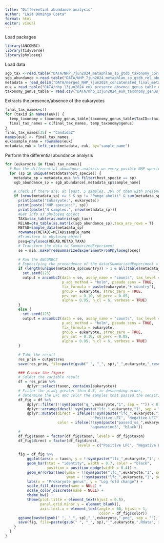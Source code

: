 ```yaml
---
title: "Differential abundance analysis"
author: "Laia Domingo Costa"
format: html
editor: visual
---
```


Load packages

```r
library(ANCOMBC)
library(tidyverse)
library(phyloseq)
```

Load data

```r
sgb_tax <-read.table("DATA/NHP_7jun2024_metaphlan_sp_gtdb_taxonomy_corrected.tsv",row.names = 1, sep = '\t',header = T)
sgb_abundance <-read.table("DATA/NHP_7jun2024_metaphlan_sp_gtdb_rel_abund_perc.tsv",row.names = 1, sep = '\t',header = T)
metadata = read_delim("DATA/merged_NHP_7jun2024_concatenated_final_metadata.tsv", delim = "\t", escape_double = FALSE, trim_ws = TRUE, show_col_types = FALSE)
euk = read.table("DATA/nhp_13jun2024_euk_presence_absence_genus_table_def.tsv",row.names = 1, sep = '\t',header = T, check.names = FALSE)
taxonomy_genus_table = read.csv("DATA/nhp_13jun2024_euk_taxonomy_genus_table.tsv", sep = "\t")
```

Extracts the presence/absence of the eukaryotes

```r
final_tax_names=c()
for (taxid in names(euk)) {
  temp_taxonomy = taxonomy_genus_table[taxonomy_genus_table$TaxID==taxid,]
  final_tax_names = c(final_tax_names, temp_taxonomy$genus)
}
final_tax_names[35] = "Candida2"
names(euk) <- final_tax_names
euk$sample_name = rownames(euk)
metadata_euk = left_join(metadata, euk, by="sample_name")
```

Perform the differential abundance analysis

```r
for (eukaryote in final_tax_names){
  # Run the differential abundance analisis on every posible NHP specie for the eukariote of interest
  for (sp in unique(metadata$host_specie)) {
    metadata_sp = metadata_euk %>% filter(host_specie == sp)
    sgb_abundance_sp = sgb_abundance[,metadata_sp$sample_name]
    
    # Check if there are, at least, 5 samples, 30% of them with presence of the eukariote and 2 samples in the control group
    if (nrow(metadata_sp) >= 5 & sp != "Pongo abelii" & sum(metadata_sp[,eukaryote] == 0) >=2 & (sum(metadata_sp[,eukaryote]) / nrow(metadata_sp)) >= 0.3){
      print(paste("Eukaryote:", eukaryote))
      print(paste("NHP species:", sp))
      print(paste("N samples:", nrow(metadata_sp)))
      #Get info as phyloseq object
      TAXA=tax_table(as.matrix(sgb_tax))
      RELAB=otu_table(as.matrix(sgb_abundance_sp),taxa_are_rows = T)
      METAD=sample_data(metadata_sp)
      rownames(METAD)=METAD$sample_name
      #Transform to phyloseq object 
      pseq=phyloseq(RELAB,METAD,TAXA)
      # Transform the data to SummarizedExperiment
      se = mia::makeTreeSummarizedExperimentFromPhyloseq(pseq)
      
      # Run the ANCOMBC2
      # Especifying the procendence of the data(SummarizedExperiment = counts), the tax level of study is the genus, the adjustment of the p_value is made using the Holm-Bonferroni method, the variability is explained by the country (colinear with the host_lifestyle), if needed, and the presence/absence of the eukariote and an alpha of 0.05.
      if (length(unique(metadata_sp$country)) > 1 & all(table(metadata_sp$country) >= 2)){
        set.seed(123)
        output = ancombc2(data = se, assay_name = "counts", tax_level = "genus",
                          p_adj_method = "holm", pseudo_sens = TRUE,
                          fix_formula = paste(eukaryote,"+ country"),
                          group = eukaryote, struc_zero = TRUE,
                          prv_cut = 0.10, s0_perc = 0.05,
                          alpha = 0.05, n_cl = 6, verbose = TRUE)
      }
      else {
        set.seed(123)
        output = ancombc2(data = se, assay_name = "counts", tax_level = "genus",
                          p_adj_method = "holm", pseudo_sens = TRUE,
                          fix_formula = eukaryote,
                          group = eukaryote, struc_zero = TRUE,
                          prv_cut = 0.10, s0_perc = 0.05,
                          alpha = 0.05, n_cl = 6, verbose = TRUE)
      }
      
      # Take the result
      res_prim = output$res
      save(res_prim, file=paste(gsub(" ", "_", sp),"_",eukaryote,"_result.Rdata", sep = ""))

      ### Create the figure
      # Select the variable result
      df = res_prim %>%
          dplyr::select(taxon, contains(eukaryote))
      # Filter the p.adj greater than 0.5, in descending order,
      # determine the LFC and color the samples that passed the sensitivity test
      df_fig = df %>%
          dplyr::filter(!!sym(paste("q_",eukaryote,"1", sep = "")) < 0.5) %>% 
          dplyr::arrange(desc(!!sym(paste("lfc_",eukaryote,"1", sep = "")))) %>%
          dplyr::mutate(direct = ifelse(!!sym(paste("lfc_",eukaryote,"1", sep = "")) > 0,
                                        "Positive LFC", "Negative LFC"),
                        color = ifelse(!!sym(paste("passed_ss_",eukaryote,"1", sep = "")) == 1,
                                       "aquamarine3", "black"))
      # 
      df_fig$taxon = factor(df_fig$taxon, levels = df_fig$taxon)
      df_fig$direct = factor(df_fig$direct, 
                                 levels = c("Positive LFC", "Negative LFC"))
      
      fig = df_fig %>%
          ggplot(aes(x = taxon, y = !!sym(paste("lfc_",eukaryote,"1", sep = "")), fill = direct)) + 
          geom_bar(stat = "identity", width = 0.7, color = "black", 
                   position = position_dodge(width = 0.4)) +
          geom_errorbar(aes(ymin = !!sym(paste("lfc_",eukaryote,"1", sep = "")) - !!sym(paste("se_",eukaryote,"1", sep = "")),
                            ymax = !!sym(paste("lfc_",eukaryote,"1", sep = "")) + !!sym(paste("se_",eukaryote,"1", sep = ""))), width = 0.2, position = position_dodge(0.05), color = "black") + 
          labs(x = "Prokaryote genus", y = "Log fold change") + 
          scale_fill_discrete(name = NULL) +
          scale_color_discrete(name = NULL) +
          theme_bw() + 
          theme(plot.title = element_text(hjust = 0.5),
                panel.grid.minor.y = element_blank(),
                axis.text.x = element_text(angle = 60, hjust = 1,
                                           color = df_fig$color))
      ggsave(paste(gsub(" ", "_", sp),"_",eukaryote,".png", sep = ""), fig)
      save(fig, file=paste(gsub(" ", "_", sp),"_",eukaryote,".Rdata", sep = ""))
    }
  }
}
```
